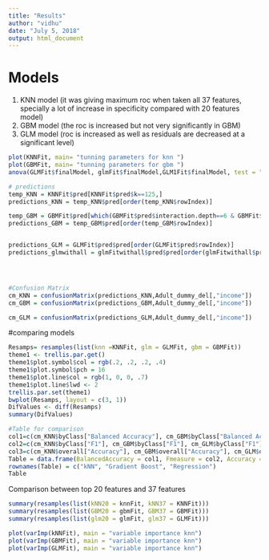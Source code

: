 ```yaml
---
title: "Results"
author: "vidhu"
date: "July 5, 2018"
output: html_document
---
```



#  Models
1) KNN model (it was giving maximum roc when taken all 37 features, specially a lot of increase in specificity compared with 20 features model)
2) GBM model (the roc is increased but not very significantly in GBM)
3) GLM model (roc is increased as well as residuals are decreased at a significant level)
```r
plot(KNNFit, main= "tunning parameters for knn ")
plot(GBMFit, main= "tunning parameters for gbm ")
anova(GLMFit$finalModel, glmFit$finalModel,GLM1Fit$finalModel, test = "Chisq")

```
```r
# predictions
temp_KNN = KNNFit$pred[KNNFit$pred$k==125,]
predictions_KNN = temp_KNN$pred[order(temp_KNN$rowIndex)]

temp_GBM = GBMFit$pred[which(GBMFit$pred$interaction.depth==6 & GBMFit$pred$n.trees==450 & GBMFit$pred$shrinkage==0.1, GBMFit$pred$n.minobsinnode == 10),]
predictions_GBM = temp_GBM$pred[order(temp_GBM$rowIndex)]


predictions_GLM = GLMFit$pred$pred[order(GLMFit$pred$rowIndex)]
predictions_glmwithall = glmFitwithall$pred$pred[order(glmFitwithall$pred$rowIndex)]




#Confusion Matrix
cm_KNN = confusionMatrix(predictions_KNN,Adult_dummy_del[,"income"])
cm_GBM = confusionMatrix(predictions_GBM,Adult_dummy_del[,"income"])

cm_GLM = confusionMatrix(predictions_GLM,Adult_dummy_del[,"income"])

```

#comparing models

```r
Resamps= resamples(list(knn =KNNFit, glm = GLMFit, gbm = GBMFit))
theme1 <- trellis.par.get()
theme1$plot.symbol$col = rgb(.2, .2, .2, .4)
theme1$plot.symbol$pch = 16
theme1$plot.line$col = rgb(1, 0, 0, .7)
theme1$plot.line$lwd <- 2
trellis.par.set(theme1)
bwplot(Resamps, layout = c(3, 1))
DifValues <- diff(Resamps)
summary(DifValues)
```

```r
#Table for comparison
col1=c(cm_KNN$byClass["Balanced Accuracy"], cm_GBM$byClass["Balanced Accuracy"], cm_GLM$byClass["Balanced Accuracy"])
col2=c(cm_KNN$byClass["F1"], cm_GBM$byClass["F1"], cm_GLM$byClass["F1"])
col3=c(cm_KNN$overall["Accuracy"], cm_GBM$overall["Accuracy"], cm_GLM$overall["Accuracy"])
Table = data.frame(BalancedAccuracy = col1, Fmeasure = col2, Accuracy = col3)
rownames(Table) = c("kNN", "Gradient Boost", "Regression")
Table
```


Comparison between top 20 features and 37 features
```r
summary(resamples(list(kNN20 = knnFit, kNN37 = KNNFit)))
summary(resamples(list(GBM20 = gbmFit, GBM37 = GBMFit)))
summary(resamples(list(glm20 = glmFit, glm37 = GLMFit)))
```

```r
plot(varImp(kNNFit), main = "variable importance knn")
plot(varImp(GBMFit), main = "variable importance knn")
plot(varImp(GLMFit), main = "variable importance knn")

```
